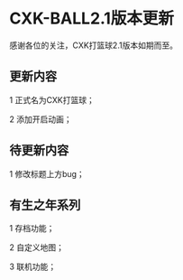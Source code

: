 # CXK-BALL2.1版本更新

感谢各位的关注，CXK打篮球2.1版本如期而至。

## 更新内容

1 正式名为CXK打篮球；

2 添加开启动画；

## 待更新内容
1 修改标题上方bug；

## 有生之年系列
1 存档功能；

2 自定义地图；

3 联机功能；
